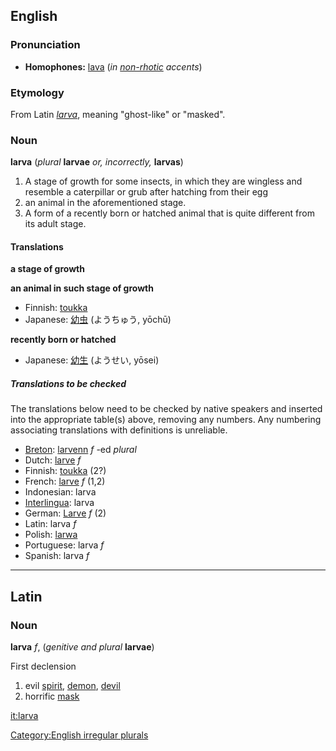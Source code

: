 ==English==
===Pronunciation===
*'''Homophones:''' [[lava]] (''in [[non-rhotic]] accents'')

===Etymology===
From Latin ''[[larva#Latin|larva]]'', meaning "ghost-like" or "masked".

===Noun===
'''larva''' (''plural'' '''larvae''' ''or, incorrectly,'' '''larvas''')
<!--Is the first meaning correct?-->
#A stage of growth for some insects, in which they are wingless and resemble a caterpillar or grub after hatching from their egg
#an animal in the aforementioned stage.
#A form of a recently born or hatched animal that is quite different from its adult stage. 

====Translations====
'''a stage of growth'''
{{top}}
{{mid}}
{{bottom}}

'''an animal in such stage of growth'''
{{top}}
*Finnish: [[toukka]]
*Japanese: [[幼虫]] (ようちゅう, yōchū) 
{{mid}}
{{bottom}}

'''recently born or hatched'''
{{top}}
*Japanese: [[幼生]] (ようせい, yōsei)
{{mid}}
{{bottom}}

=====Translations to be checked=====
<!--Remove this section once all of the translations below have been moved into the tables above.-->
{{checktrans}}
The translations below need to be checked by native speakers and inserted into the appropriate table(s) above, removing any numbers.  Any numbering associating translations with definitions is unreliable.

*[[Breton]]: [[larvenn]] ''f'' -ed ''plural''
*Dutch: [[larve]] ''f''
*Finnish: [[toukka]] (2?)
*French: [[larve]] ''f'' (1,2)
*Indonesian: larva
*[[Interlingua]]: larva
*German: [[Larve]] ''f'' (2)
*Latin:  larva ''f''
*Polish: [[larwa]]
*Portuguese: larva ''f''
*Spanish: larva ''f''

[[Category:English irregular plurals]]
----

==Latin==
===Noun===
'''larva''' ''f'', (''genitive and plural'' '''larvae''')

First declension

#evil [[spirit]], [[demon]], [[devil]]
#horrific [[mask]]

[[it:larva]]